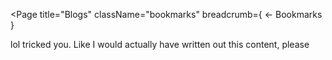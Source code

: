 
<Page
  title="Blogs"
  className="bookmarks"
  breadcrumb={
    <Link href="/bookmarks">
      <a>&larr; Bookmarks</a>
    </Link>
  }
>

lol tricked you. Like I would actually have written out this content, please

</Page>
